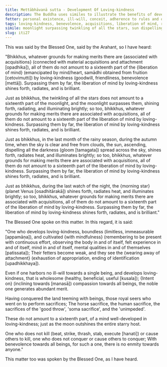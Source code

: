 ```yaml
---
title: Mettābhāvanā sutta - Development Of Loving-kindness
description: The Buddha uses similes to illustrate the benefits of developing loving-kindess. The liberation of mind by loving-kindness surpasses all other forms of merit-making associated with acquisitions by far.
fetter: personal existence, ill-will, conceit, adherence to rules and observances, doubt, ignorance
tags: loving-kindness, benevolence, acquisitions, liberation of mind, release of mind, merit, boundless, mindfulness, radiance, fetters, attachment, clinging, iti, iti1-27
simile: moonlight surpassing twinkling of all the stars, sun dispelling all the darkness spread across the sky, morning star shining brightly in the last watch of the night
slug: iti27
---
```


This was said by the Blessed One, said by the Arahant, so I have heard:

"Bhikkhus, whatever grounds for making merits there are \{associated with acquisitions} (connected with material acquisitions and attachment [opadhika]), all of them do not amount to a sixteenth part of the \{liberation of mind} (emancipated by mind/heart, samādhi obtained from fruition [cetovimutti]) by loving-kindness (goodwill, friendliness, benevolence [mettā]). Surpassing them by far, the liberation of mind by loving-kindness shines forth, radiates, and is brilliant.

Just as bhikkhus, the twinkling of all the stars does not amount to a sixteenth part of the moonlight, and the moonlight surpasses them, shining forth, radiating, and illuminating brightly; so too, bhikkhus, whatever grounds for making merits there are associated with acquisitions, all of them do not amount to a sixteenth part of the liberation of mind by loving-kindness. Surpassing them by far, the liberation of mind by loving-kindness shines forth, radiates, and is brilliant.

Just as bhikkhus, in the last month of the rainy season, during the autumn time, when the sky is clear and free from clouds, the sun, ascending, dispelling all the darkness (gloom [tamagata]) spread across the sky, shines forth, radiates heat, and illuminates brightly; so too, bhikkhus, whatever grounds for making merits there are associated with acquisitions, all of them do not amount to a sixteenth part of the liberation of mind by loving-kindness. Surpassing them by far, the liberation of mind by loving-kindness shines forth, radiates, and is brilliant.

Just as bhikkhus, during the last watch of the night, the \{morning star} (planet Venus [osadhitārakā]) shines forth, radiates heat, and illuminates brightly; so too, bhikkhus, whatever grounds for making merits there are associated with acquisitions, all of them do not amount to a sixteenth part of the liberation of mind by loving-kindness. Surpassing them by far, the liberation of mind by loving-kindness shines forth, radiates, and is brilliant."

The Blessed One spoke on this matter. In this regard, it is said:

"One who develops loving-kindness,
boundless (limitless, immeasurable [appamāṇa]), and cultivated \{with mindfulness} (remembering to be present with continuous effort, observing the body in and of itself, felt experience in and of itself, mind in and of itself, mental qualities in and of themselves [patissata]);
Their fetters become weak,
and they see the \{wearing away of attachment} (exhaustion of appropriation, ending of identification [upadhikkhaya]).

Even if one harbors no ill-will towards a single being,
and develops loving-kindness, that is wholesome (healthy, beneficial, useful [kusala]);
\{Intent on} (inclining towards [manasā]) compassion towards all beings,
the noble one generates abundant merit.

Having conquered the land teeming with beings,
those royal seers who went on to perform sacrifices;
The horse sacrifice, the human sacrifice,
the sacrifices of the 'good throw', 'soma sacrifice', and the 'unimpeded'.

These do not amount to a sixteenth part,
of a mind well-developed in loving-kindness;
just as the moon outshines the entire starry host.

One who does not kill (beat, strike, thrash, stab, execute [hanati]) or cause others to kill,
one who does not conquer or cause others to conquer;
With benevolence towards all beings,
for such a one, there is no enmity towards anyone."

This matter too was spoken by the Blessed One, as I have heard.